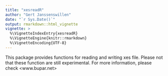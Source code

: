 ```yaml
---
title: "xesreadR"
author: "Gert Janssenswillen"
date: "`r Sys.Date()`"
output: rmarkdown::html_vignette
vignette: >
  %\VignetteIndexEntry{xesreadR}
  %\VignetteEngine{knitr::rmarkdown}
  %\VignetteEncoding{UTF-8}
---
```


This package provides functions for reading and writing xes file. Please not that these function are still experimental. For more information, please check <www.bupar.net>
